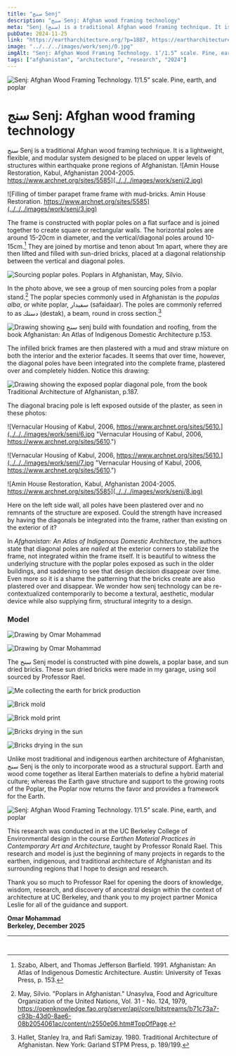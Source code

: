 ```yaml
---
title: "سنج Senj"
description: "سنج Senj: Afghan wood framing technology"
meta: "Senj (سنج) is a traditional Afghan wood framing technique. It is a lightweight, flexible, and modular system designed to be placed on upper levels of structures within earthquake prone regions of Afghanistan."
pubDate: 2024-11-25
link: "https://eartharchitecture.org/?p=1887, https://eartharchitecture.org/?p=1887"
image: "../../../images/work/senj/0.jpg"
imgAlt: "Senj: Afghan Wood Framing Technology. 1’/1.5” scale. Pine, earth, and poplar."
tags: ["afghanistan", "architecture", "research", "2024"]
---
```

![Senj: Afghan Wood Framing Technology. 1’/1.5” scale. Pine, earth, and poplar](../../../images/work/senj/1.1.jpg)

# سنج Senj: Afghan wood framing technology

 سنج Senj is a traditional Afghan wood framing technique. It is a lightweight, flexible, and modular system designed to be placed on upper levels of structures within earthquake prone regions of Afghanistan.
![Amin House Restoration, Kabul, Afghanistan 2004-2005. https://www.archnet.org/sites/5585](../../../images/work/senj/2.jpg)

![Filling of timber parapet frame frame with mud-bricks. Amin House Restoration. https://www.archnet.org/sites/5585](../../../images/work/senj/3.jpg)

The frame is constructed with poplar poles on a flat surface and is joined together to create square or rectangular walls. The horizontal poles are around 15-20cm in diameter, and the vertical/diagonal poles around 10-15cm.[^1] They are joined by mortise and tenon about 1m apart, where they are then lifted and filled with sun-dried bricks, placed at a diagonal relationship between the vertical and diagonal poles.

![Sourcing poplar poles. Poplars in Afghanistan, May, Silvio.](../../../images/work/senj/poplar.jpg)

In the photo above, we see a group of men sourcing poles from a poplar stand.[^2] The poplar species commonly used in Afghanistan is the *populas alba*, or white poplar, سفيدار (safaidaar). The poles are commonly referred to as دستك (destak), a beam, round in cross section.[^3]

![Drawing showing سنج senj build with foundation and roofing, from the book Afghanistan: An Atlas of Indigenous Domestic Architecture p.153.](../../../images/work/senj/4.jpg)

The infilled brick frames are then plastered with a mud and straw mixture on both the interior and the exterior facades. It seems that over time, however, the diagonal poles have been integrated into the complete frame, plastered over and completely hidden. Notice this drawing:

![Drawing showing the exposed poplar diagonal pole, from the book Traditional Architecture of Afghanistan, p.187.](../../../images/work/senj/5.jpg "Drawing showing the exposed poplar diagonal pole, from the book Afghanistan: An Atlas of Indigenous Domestic Architecture p.153.")

The diagonal bracing pole is left exposed outside of the plaster, as seen in these photos:

![Vernacular Housing of Kabul, 2006, https://www.archnet.org/sites/5610.](../../../images/work/senj/6.jpg "Vernacular Housing of Kabul, 2006, https://www.archnet.org/sites/5610.")

![Vernacular Housing of Kabul, 2006, https://www.archnet.org/sites/5610.](../../../images/work/senj/7.jpg "Vernacular Housing of Kabul, 2006, https://www.archnet.org/sites/5610.")

![Amin House Restoration, Kabul, Afghanistan 2004-2005. https://www.archnet.org/sites/5585](../../../images/work/senj/8.jpg)

Here on the left side wall, all poles have been plastered over and no remnants of the structure are exposed. Could the strength have increased by having the diagonals be integrated into the frame, rather than existing on the exterior of it?

In *Afghanistan: An Atlas of Indigenous Domestic Architecture*, the authors state that diagonal poles are *nailed* at the exterior corners to stabilize the frame, not integrated within the frame itself. It is beautiful to witness the underlying structure with the poplar poles exposed as such in the older buildings, and saddening to see that design decision disappear over time. Even more so it is a shame the patterning that the bricks create are also plastered over and disappear. We wonder how senj technology can be re-contextualized contemporarily to become a textural, aesthetic, modular device while also supplying firm, structural integrity to a design.

### Model

![Drawing by Omar Mohammad](../../../images/work/senj/9.jpg)

![Drawing by Omar Mohammad](../../../images/work/senj/10.jpg)

The سنج Senj model is constructed with pine dowels, a poplar base, and sun dried bricks. These sun dried bricks were made in my garage, using soil sourced by Professor Rael. 

![Me collecting the earth for brick production](../../../images/work/senj/11.jpg)

![Brick mold](../../../images/work/senj/12.1.jpg)

![Brick mold print](../../../images/work/senj/12.jpg)

![Bricks drying in the sun](../../../images/work/senj/13.jpg)

![Bricks drying in the sun](../../../images/work/senj/13.1.jpg)

Unlike most traditional and indigenous earthen architecture of Afghanistan, سنج Senj is the only to incorporate wood as a structural support. Earth and wood come together as literal Earthen materials to define a hybrid material culture; whereas the Earth gave structure and support to the growing roots of the Poplar, the Poplar now returns the favor and provides a framework for the Earth.

![Senj: Afghan Wood Framing Technology. 1’/1.5” scale. Pine, earth, and poplar](../../../images/work/senj/1.jpg)

This research was conducted in at the UC Berkeley College of Environmental design in the course *‌Earthen Material Practices in Contemporary Art and Architecture*, taught by Professor Ronald Rael. This research and model is just the beginning of many projects in regards to the earthen, indigenous, and traditional architecture of Afghanistan and its surrounding regions that I hope to design and research. 

Thank you so much to Professor Rael for opening the doors of knowledge, wisdom, research, and discovery of ancestral design within the context of architecture at UC Berkeley, and thank you to my project partner Monica Leslie for all of the guidance and support.

**Omar Mohammad\
Berkeley, December 2025**

---
` `
[^1]: Szabo, Albert, and Thomas Jefferson Barfield. 1991. Afghanistan: An Atlas of Indigenous Domestic Architecture. Austin: University of Texas Press, p. 153.
[^2]: May, Silvio. "Poplars in Afghanistan." Unasylva, Food and Agriculture Organization of the United Nations, Vol. 31 - No. 124, 1979, https://openknowledge.fao.org/server/api/core/bitstreams/b71c73a7-c93b-43d0-8ae6-08b2054061ac/content/n2550e06.htm#TopOfPage.
[^3]: Hallet, Stanley Ira, and Rafi Samizay. 1980. Traditional Architecture of Afghanistan. New York: Garland STPM Press, p. 189/199.
